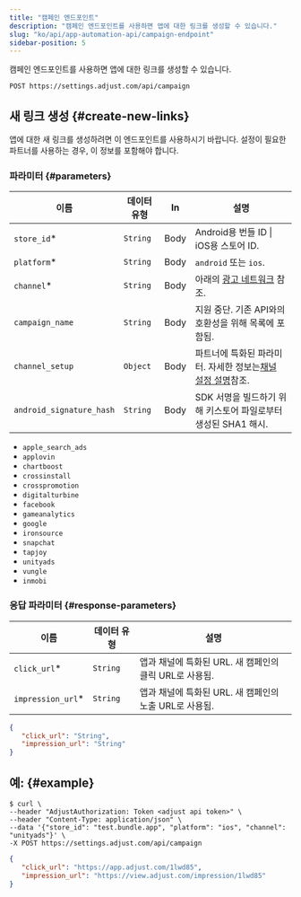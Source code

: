 ```yaml
---
title: "캠페인 엔드포인트"
description: "캠페인 엔드포인트를 사용하면 앱에 대한 링크를 생성할 수 있습니다."
slug: "ko/api/app-automation-api/campaign-endpoint"
sidebar-position: 5
---
```


캠페인 엔드포인트를 사용하면 앱에 대한 링크를 생성할 수 있습니다.

<CodeBlock title="엔드포인트" highlight="/campaign">

```http
POST https://settings.adjust.com/api/campaign
```

</CodeBlock>

## 새 링크 생성 {#create-new-links}

앱에 대한 새 링크를 생성하려면 이 엔드포인트를 사용하시기 바랍니다. 설정이 필요한 파트너를 사용하는 경우, 이 정보를 포함해야 합니다.

### 파라미터 {#parameters}

| 이름                     | 데이터 유형 | In   | 설명                                                                                                   |
| ------------------------ | ----------- | ---- | ------------------------------------------------------------------------------------------------------ |
| `store_id`\*             | `String`    | Body | Android용 번들 ID \| iOS용 스토어 ID.                                                                  |
| `platform`\*             | `String`    | Body | `android` 또는 `ios`.                                                                                  |
| `channel`\*              | `String`    | Body | 아래의 [광고 네트워크](#ad-networks) 참조.                                                             |
| `campaign_name`          | `String`    | Body | 지원 중단. 기존 API와의 호환성을 위해 목록에 포함됨.                                                   |
| `channel_setup`          | `Object`    | Body | 파트너에 특화된 파라미터. 자세한 정보는[채널 설정 설명](/ko/api/app-automation-api/channel-setup)참조. |
| `android_signature_hash` | `String`    | Body | SDK 서명을 빌드하기 위해 키스토어 파일로부터 생성된 SHA1 해시.                                         |

<Accordion title="광고 네트워크">

-  `apple_search_ads`
-  `applovin`
-  `chartboost`
-  `crossinstall`
-  `crosspromotion`
-  `digitalturbine`
-  `facebook`
-  `gameanalytics`
-  `google`
-  `ironsource`
-  `snapchat`
-  `tapjoy`
-  `unityads`
-  `vungle`
-  `inmobi`

</Accordion>

### 응답 파라미터 {#response-parameters}

| 이름               | 데이터 유형 | 설명                                                   |
| ------------------ | ----------- | ------------------------------------------------------ |
| `click_url`\*      | `String`    | 앱과 채널에 특화된 URL. 새 캠페인의 클릭 URL로 사용됨. |
| `impression_url`\* | `String`    | 앱과 채널에 특화된 URL. 새 캠페인의 노출 URL로 사용됨. |

<CodeBlock title="응답 형식">

```json
{
   "click_url": "String",
   "impression_url": "String"
}
```

</CodeBlock>

## 예: {#example}

<CodeBlock title="cURL" highlight="store_id, platform, channel">

```console
$ curl \
--header "AdjustAuthorization: Token <adjust api token>" \
--header "Content-Type: application/json" \
--data '{"store_id": "test.bundle.app", "platform": "ios", "channel": "unityads"}' \
-X POST https://settings.adjust.com/api/campaign
```

</CodeBlock>
<CodeBlock title="성공적인 응답">

```json
{
   "click_url": "https://app.adjust.com/1lwd85",
   "impression_url": "https://view.adjust.com/impression/1lwd85"
}
```

</CodeBlock>
